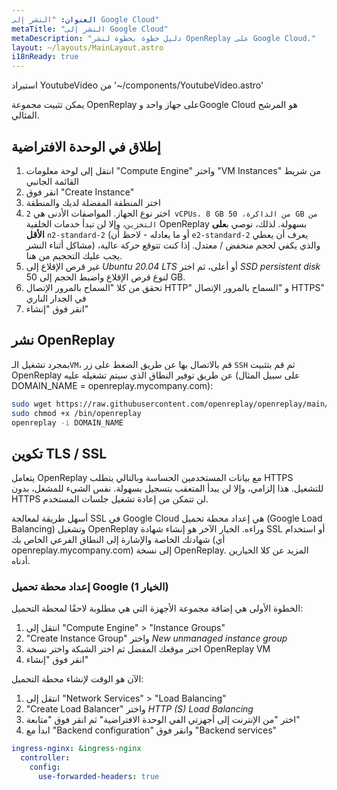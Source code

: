 ```yaml
---
العنوان: "النشر إلى Google Cloud"
metaTitle: "النشر إلى Google Cloud"
metaDescription: "دليل خطوة بخطوة لنشر OpenReplay على Google Cloud."
layout: ~/layouts/MainLayout.astro
i18nReady: true
---
```

استيراد YoutubeVideo من '~/components/YoutubeVideo.astro'

<YoutubeVideo title="مشاهدة كيفية تثبيت OpenReplay في البيئة الخاصة بك في GCP"
  description="إذا لم ترغب في القراءة، يمكنك اتباع هذا الدرس التعليمي المرئي الذي يوضح لك كيفية تثبيت OpenReplay في GCP"
  videoURL="https://youtu.be/t31fj-0t3Dw"
  />

يمكن تثبيت مجموعة OpenReplay على جهاز واحد وGoogle Cloud هو المرشح المثالي.

## إطلاق في الوحدة الافتراضية

1. انتقل إلى لوحة معلومات "Compute Engine" واختر "VM Instances" من شريط القائمة الجانبي
2. انقر فوق "Create Instance"
3. اختر المنطقة المفضلة لديك والمنطقة
4. اختر نوع الجهاز. المواصفات الأدنى هي `2 vCPUs، 8 GB من الذاكرة، 50 GB من التخزين`، وإلا لن تبدأ خدمات الخلفية OpenReplay بسهولة. لذلك، نوصي ب**على الأقل** `n2-standard-2` (أو ما يعادله - لاحظ أن `e2-standard-2` يعرف أن يعطي مشاكل أثناء النشر) والذي يكفي لحجم منخفض / معتدل. إذا كنت تتوقع حركة عالية، يجب عليك التحجيم من هنا.
5. غير قرص الإقلاع إلى *Ubuntu 20.04 LTS* أو أعلى، ثم اختر *SSD persistent disk* لنوع قرص الإقلاع واضبط الحجم إلى 50 GB.
6. تحقق من كلا "السماح بالمرور الإتصال HTTP" و "السماح بالمرور الإتصال HTTPS" في الجدار الناري
7. انقر فوق "إنشاء"

## نشر OpenReplay

بمجرد تشغيل الـ`VM`، قم بالاتصال بها عن طريق الضغط على زر `SSH` ثم قم بتثبيت OpenReplay عن طريق توفير النطاق الذي سيتم تشغيله عليه (على سبيل المثال DOMAIN_NAME = openreplay.mycompany.com):


```bash
sudo wget https://raw.githubusercontent.com/openreplay/openreplay/main/scripts/helmcharts/openreplay-cli -O /bin/openreplay 
sudo chmod +x /bin/openreplay
openreplay -i DOMAIN_NAME
```


## تكوين TLS / SSL

يتعامل OpenReplay مع بيانات المستخدمين الحساسة وبالتالي يتطلب HTTPS للتشغيل. هذا إلزامي، وإلا لن يبدأ المتعقب بتسجيل بسهولة. نفس الشيء للمشغل، بدون HTTPS لن تتمكن من إعادة تشغيل جلسات المستخدم.

أسهل طريقة لمعالجة SSL في Google Cloud هي إعداد محطة تحميل (Google Load Balancing) وتشغيل OpenReplay وراءه. الخيار الآخر هو إنشاء شهادة SSL أو استخدام شهادتك الخاصة والإشارة إلى النطاق الفرعي الخاص بك (أي openreplay.mycompany.com) إلى نسخة OpenReplay. المزيد عن كلا الخيارين أدناه.

### إعداد محطة تحميل Google (الخيار 1)

الخطوة الأولى هي إضافة مجموعة الأجهزة التي هي مطلوبة لاحقًا لمحطة التحميل:

1. انتقل إلى "Compute Engine" > "Instance Groups"
2. "Create Instance Group" واختر *New unmanaged instance group*
3. اختر موقعك المفضل ثم اختر الشبكة واختر نسخة OpenReplay VM
4. انقر فوق "إنشاء"

الآن هو الوقت لإنشاء محطة التحميل:

1. انتقل إلى "Network Services" > "Load Balancing"
2. "Create Load Balancer" واختر *HTTP (S) Load Balancing*
3. اختر "من الإنترنت إلى أجهزتي الفي الوحدة الافتراضية" ثم انقر فوق "متابعة"
4. ابدأ مع "Backend configuration" وانقر فوق "Backend services"
```yaml
ingress-nginx: &ingress-nginx
  controller:
    config:
      use-forwarded-headers: true
```
